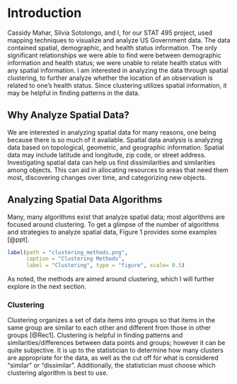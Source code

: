 <!-- The {.unnumbered} option here means that the introduction will be "Chapter 0." -->

\onehalfspacing

# Introduction {.unnumbered}
Cassidy Mahar, Silvia Sotolongo, and I, for our STAT 495 project, used mapping techniques to visualize and analyze US Government data. The data contained spatial, demographic, and health status information. The only significant relationships we were able to find were between demographic information and health status; we were unable to relate health status with any spatial information. I am interested in analyzing the data through spatial clustering, to further analyze whether the location of an observation is related to one's health status. Since clustering utilizes spatial information, it may be helpful in finding patterns in the data. 

## Why Analyze Spatial Data?
We are interested in analyzing spatial data for many reasons, one being because there is so much of it available. Spatial data analysis is analyzing data based on topological, geometric, and geographic information. Spatial data may include latitude and longitude, zip code, or street address. Investigating spatial data can help us find dissimilarities and similarities among objects. This can aid in allocating resources to areas that need them most, discovering changes over time, and categorizing new objects. 

## Analyzing Spatial Data Algorithms
Many, many algorithms exist that analyze spatial data; most algorithms are focused around clustering. To get a glimpse of the number of algorithms and strategies to analyze spatial data, Figure 1 provides some examples [@ppt].  

```r
label(path = "clustering_methods.png", 
      caption = "Clustering Methods", 
      label = "Clustering", type = "figure", scale= 0.5)
```

As noted, the methods are aimed around clustering, which I will further explore in the next section. 

### Clustering
Clustering organizes a set of data items into groups so that items in the same group are similar to each other and different from those in other groups [@Rec1]. Clustering is helpful in finding patterns and similarities/differences between data points and groups; however it can be quite subjective. It is up to the statistician to determine how many clusters are appropriate for the data, as well as the cut off for what is considered "similar" or "dissimilar". Additionally, the statistician must choose which clustering algorithm is best to use. 
 

